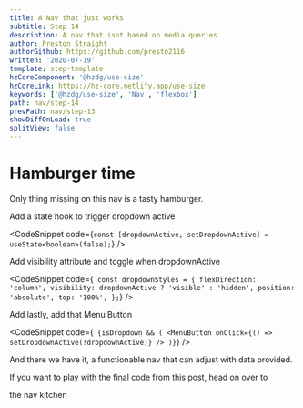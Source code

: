 ```yaml
---
title: A Nav that just works
subtitle: Step 14
description: A nav that isnt based on media queries
author: Preston Straight
authorGithub: https://github.com/presto2116
written: '2020-07-19'
template: step-template
hzCoreComponent: '@hzdg/use-size'
hzCoreLink: https://hz-core.netlify.app/use-size
keywords: ['@hzdg/use-size', 'Nav', 'flexbox']
path: nav/step-14
prevPath: nav/step-13
showDiffOnLoad: true
splitView: false
---
```



<RenderCode Code={Step14Code} />

# Hamburger time

Only thing missing on this nav is a tasty hamburger.

Add a state hook to trigger dropdown active

<CodeSnippet
  code={`const [dropdownActive, setDropdownActive] = useState<boolean>(false);`}
/>

Add visibility attribute and toggle when dropdownActive

<CodeSnippet
  code={`
const dropdownStyles = {
  flexDirection: 'column',
  visibility: dropdownActive ? 'visible' : 'hidden',
  position: 'absolute',
  top: '100%',
};`}
/>

Add lastly, add that Menu Button

<CodeSnippet
  code={`
{isDropdown && (
  <MenuButton onClick={() => setDropdownActive(!dropdownActive)} />
)}`}
/>

And there we have it, a functionable nav that can adjust with data provided.

If you want to play with the final code from this post, head on over to

<Link to={'/kitchen/nav/'}>the nav kitchen</Link>
